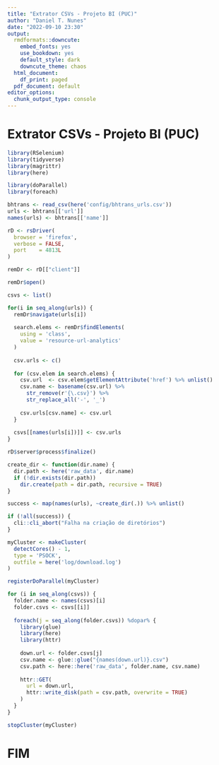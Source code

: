 ```yaml
---
title: "Extrator CSVs - Projeto BI (PUC)"
author: "Daniel T. Nunes"
date: "2022-09-10 23:30"
output:
  rmdformats::downcute:
    embed_fonts: yes
    use_bookdown: yes
    default_style: dark
    downcute_theme: chaos
  html_document:
    df_print: paged
  pdf_document: default
editor_options:
  chunk_output_type: console
---
```


# Extrator CSVs - Projeto BI (PUC)

```r

library(RSelenium)
library(tidyverse)
library(magrittr)
library(here)

library(doParallel)
library(foreach)

```

```r

bhtrans <- read_csv(here('config/bhtrans_urls.csv'))
urls <- bhtrans[['url']]
names(urls) <- bhtrans[['name']]

```

```r

rD <- rsDriver(
  browser = 'firefox',
  verbose = FALSE,
  port    = 4813L
)

remDr <- rD[["client"]]

```

```r

remDr$open()

```

```r

csvs <- list()

for(i in seq_along(urls)) {
  remDr$navigate(urls[i])
  
  search.elems <- remDr$findElements(
    using = 'class',
    value = 'resource-url-analytics'
  )
  
  csv.urls <- c()
  
  for (csv.elem in search.elems) {
    csv.url  <- csv.elem$getElementAttribute('href') %>% unlist()
    csv.name <- basename(csv.url) %>%
      str_remove(r'{\.csv}') %>%
      str_replace_all('-', '_')
    
    csv.urls[csv.name] <- csv.url
  }
  
  csvs[[names(urls[i])]] <- csv.urls
}

```

```r

rD$server$process$finalize()

```

```r

create_dir <- function(dir.name) {
  dir.path <- here('raw_data', dir.name)
  if (!dir.exists(dir.path))
    dir.create(path = dir.path, recursive = TRUE)
}

success <- map(names(urls), ~create_dir(.)) %>% unlist()

if (!all(success)) {
  cli::cli_abort("Falha na criação de diretórios")
}

```

```r

myCluster <- makeCluster(
  detectCores() - 1,
  type = 'PSOCK',
  outfile = here('log/download.log')
)

registerDoParallel(myCluster)

for (i in seq_along(csvs)) {
  folder.name <- names(csvs)[i]
  folder.csvs <- csvs[[i]]
  
  foreach(j = seq_along(folder.csvs)) %dopar% {
    library(glue)
    library(here)
    library(httr)
    
    down.url <- folder.csvs[j]
    csv.name <- glue::glue("{names(down.url)}.csv")
    csv.path <- here::here('raw_data', folder.name, csv.name)
    
    httr::GET(
      url = down.url,
      httr::write_disk(path = csv.path, overwrite = TRUE)
    )
  }
}

stopCluster(myCluster)

```

# FIM
